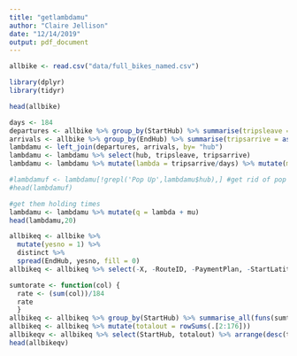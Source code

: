 ```yaml
---
title: "getlambdamu"
author: "Claire Jellison"
date: "12/14/2019"
output: pdf_document
---
```


```r
allbike <- read.csv("data/full_bikes_named.csv")
```

```r
library(dplyr)
library(tidyr)
```

```r
head(allbike)
```

```r
days <- 184
departures <- allbike %>% group_by(StartHub) %>% summarise(tripsleave = as.integer(n_distinct(RouteID))) %>% mutate(hub = StartHub)
arrivals <- allbike %>% group_by(EndHub) %>% summarise(tripsarrive = as.integer(n_distinct(RouteID))) %>% mutate(hub = EndHub)
lambdamu <- left_join(departures, arrivals, by= "hub")
lambdamu <- lambdamu %>% select(hub, tripsleave, tripsarrive)
lambdamu <- lambdamu %>% mutate(lambda = tripsarrive/days) %>% mutate(mu = tripsleave/days)   #lambda is arrival of bikes, mu is departure of bikes
```

```r
#lambdamuf <- lambdamu[!grepl('Pop Up',lambdamu$hub),] #get rid of pop up stations
#head(lambdamuf)
```

```r
#get them holding times 
lambdamu <- lambdamu %>% mutate(q = lambda + mu)
head(lambdamu,20)
```

```r
allbikeq <- allbike %>%
  mutate(yesno = 1) %>%
  distinct %>%
  spread(EndHub, yesno, fill = 0)
allbikeq <- allbikeq %>% select(-X, -RouteID, -PaymentPlan, -StartLatitude, -StartLongitude, -StartDate, -StartTime, -EndLatitude, -EndLongitude, -EndDate, - EndTime, -TripType, -BikeID, -BikeName, -Distance_Miles, -Duration, -RentalAccessPath, -MultipleRental, -StartHub2, -EndHub2)

```


```r
sumtorate <- function(col) { 
  rate <- (sum(col))/184
  rate
  }
allbikeq <- allbikeq %>% group_by(StartHub) %>% summarise_all(funs(sumtorate))
allbikeq <- allbikeq %>% mutate(totalout = rowSums(.[2:176]))
allbikeqv <- allbikeq %>% select(StartHub, totalout) %>% arrange(desc(totalout))
head(allbikeqv)
```


